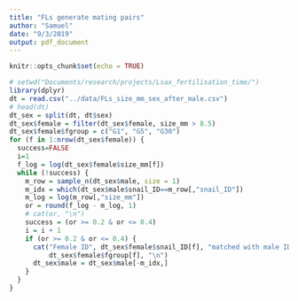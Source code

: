 ```yaml
---
title: "FLs generate mating pairs"
author: "Samuel"
date: "9/3/2019"
output: pdf_document
---
```


```r
knitr::opts_chunk$set(echo = TRUE)
```

```r
# setwd("Documents/research/projects/Lsax_fertilisation_time/")
library(dplyr)
dt = read.csv("../data/FLs_size_mm_sex_after_male.csv")
# head(dt)
dt_sex = split(dt, dt$sex)
dt_sex$female = filter(dt_sex$female, size_mm > 8.5)
dt_sex$female$fgroup = c("G1", "G5", "G30")
for (f in 1:nrow(dt_sex$female)) {
  success=FALSE
  i=1
  f_log = log(dt_sex$female$size_mm[f])
  while (!success) {
    m_row = sample_n(dt_sex$male, size = 1)
    m_idx = which(dt_sex$male$snail_ID==m_row[,"snail_ID"])
    m_log = log(m_row[,"size_mm"])
    or = round(f_log - m_log, 1)
    # cat(or, "\n")
    success = (or >= 0.2 & or <= 0.4)
    i = i + 1
    if (or >= 0.2 & or <= 0.4) {
      cat("Female ID", dt_sex$female$snail_ID[f], "matched with male ID", m_row[,"snail_ID"], "in time group",
          dt_sex$female$fgroup[f], "\n")
      dt_sex$male = dt_sex$male[-m_idx,]
    }
  }
}
```

